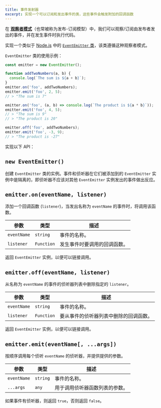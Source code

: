 ```yaml
---
title: 事件发射器
excerpt: 实现一个可以订阅和发出事件的类，这些事件会触发附加的回调函数
---
```


在 [**观察者模式**](https://www.patterns.dev/posts/observer-pattern/)（也常被称为发布-订阅模型）中，我们可以观察/订阅由发布者发出的事件，并在发生事件时执行代码。

实现一个类似于 [Node.js](https://nodejs.org/api/events.html) 中的 [`EventEmitter` 类](https://nodejs.org/api/events.html#class-eventemitter)，该类遵循这种观察者模式。

`EventEmitter` 类的使用示例：

```js
const emitter = new EventEmitter();

function addTwoNumbers(a, b) {
  console.log(`The sum is ${a + b}`);
}
emitter.on('foo', addTwoNumbers);
emitter.emit('foo', 2, 5);
// > "The sum is 7"

emitter.on('foo', (a, b) => console.log(`The product is ${a * b}`));
emitter.emit('foo', 4, 5);
// > "The sum is 9"
// > "The product is 20"

emitter.off('foo', addTwoNumbers);
emitter.emit('foo', -3, 9);
// > "The product is -27"
```

实现以下 API：

## `new EventEmitter()`

创建 `EventEmitter` 类的实例。事件和侦听器在它们被添加到的 `EventEmitter` 实例中是隔离的，即侦听器不应该对其他 `EventEmitter` 实例发出的事件做出反应。

## `emitter.on(eventName, listener)`

添加一个回调函数 (`listener`)，当发出名称为 `eventName` 的事件时，将调用该函数。

| 参数 | 类型 | 描述 |
| --- | --- | --- |
| `eventName` | `string` | 事件的名称。 |
| `listener` | `Function` | 发生事件时要调用的回调函数。 |

返回 `EventEmitter` 实例，以便可以链接调用。

## `emitter.off(eventName, listener)`

从名称为 `eventName` 的事件的侦听器列表中删除指定的 `listener`。

| 参数 | 类型 | 描述 |
| --- | --- | --- |
| `eventName` | `string` | 事件的名称。 |
| `listener` | `Function` | 要从事件的侦听器列表中删除的回调函数。 |

返回 `EventEmitter` 实例，以便可以链接调用。

## `emitter.emit(eventName[, ...args])`

按顺序调用每个侦听 `eventName` 的侦听器，并提供提供的参数。

| 参数 | 类型 | 描述 |
| --- | --- | --- |
| `eventName` | `string` | 事件的名称。 |
| `...args` | `any` | 用于调用侦听器函数列表的参数。 |

如果事件有侦听器，则返回 `true`，否则返回 `false`。
